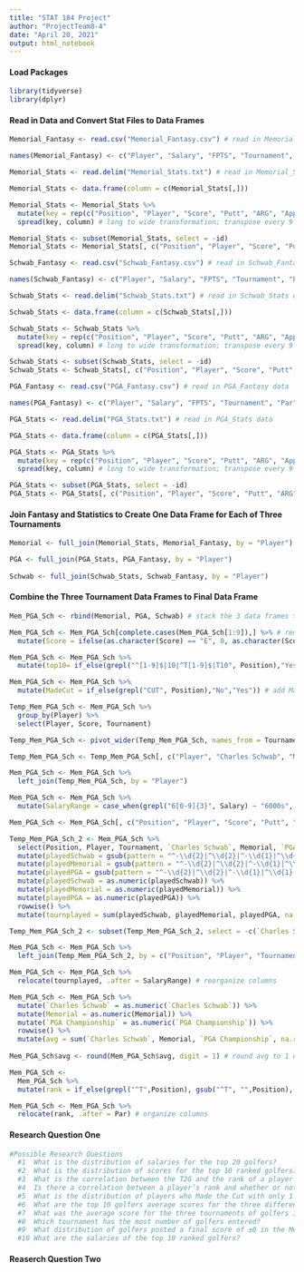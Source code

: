 ```yaml
---
title: "STAT 184 Project"
author: "ProjectTeam8-4"
date: "April 20, 2021"
output: html_notebook
---
```


#### Load Packages
```r
library(tidyverse) 
library(dplyr)
```

#### Read in Data and Convert Stat Files to Data Frames
```r
Memorial_Fantasy <- read.csv("Memorial_Fantasy.csv") # read in Memorial_Fantasy data

names(Memorial_Fantasy) <- c("Player", "Salary", "FPTS", "Tournament", "Par") # change Name variable to Player

Memorial_Stats <- read.delim("Memorial_Stats.txt") # read in Memorial_Stats data

Memorial_Stats <- data.frame(column = c(Memorial_Stats[,]))

Memorial_Stats <- Memorial_Stats %>%
  mutate(key = rep(c("Position", "Player", "Score", "Putt", "ARG", "App", "OTT", "T2G", "Total"), n()/9), id = cumsum(key == "Position")) %>%
  spread(key, column) # long to wide transformation; transpose every 9 rows of Memorial_Stats into a column

Memorial_Stats <- subset(Memorial_Stats, select = -id)
Memorial_Stats <- Memorial_Stats[, c("Position", "Player", "Score", "Putt", "ARG", "App", "OTT", "T2G", "Total")] # reorganize columns

Schwab_Fantasy <- read.csv("Schwab_Fantasy.csv") # read in Schwab_Fantasy data

names(Schwab_Fantasy) <- c("Player", "Salary", "FPTS", "Tournament", "Par") # change Name variable to Player

Schwab_Stats <- read.delim("Schwab_Stats.txt") # read in Schwab_Stats data

Schwab_Stats <- data.frame(column = c(Schwab_Stats[,]))

Schwab_Stats <- Schwab_Stats %>%
  mutate(key = rep(c("Position", "Player", "Score", "Putt", "ARG", "App", "OTT", "T2G", "Total"), n()/9), id = cumsum(key == "Position")) %>%
  spread(key, column) # long to wide transformation; transpose every 9 rows of Memorial_Stats into a column

Schwab_Stats <- subset(Schwab_Stats, select = -id)
Schwab_Stats <- Schwab_Stats[, c("Position", "Player", "Score", "Putt", "ARG", "App", "OTT", "T2G", "Total")] # reorganize columns

PGA_Fantasy <- read.csv("PGA_Fantasy.csv") # read in PGA_Fantasy data

names(PGA_Fantasy) <- c("Player", "Salary", "FPTS", "Tournament", "Par") # change Name variable to Player

PGA_Stats <- read.delim("PGA_Stats.txt") # read in PGA_Stats data

PGA_Stats <- data.frame(column = c(PGA_Stats[,]))

PGA_Stats <- PGA_Stats %>%
  mutate(key = rep(c("Position", "Player", "Score", "Putt", "ARG", "App", "OTT", "T2G", "Total"), n()/9), id = cumsum(key == "Position")) %>% 
  spread(key, column) # long to wide transformation; transpose every 9 rows of Memorial_Stats into a column

PGA_Stats <- subset(PGA_Stats, select = -id)
PGA_Stats <- PGA_Stats[, c("Position", "Player", "Score", "Putt", "ARG", "App", "OTT", "T2G", "Total")] # reorganize columns
```

#### Join Fantasy and Statistics to Create One Data Frame for Each of Three Tournaments
```r
Memorial <- full_join(Memorial_Stats, Memorial_Fantasy, by = "Player")

PGA <- full_join(PGA_Stats, PGA_Fantasy, by = "Player")
  
Schwab <- full_join(Schwab_Stats, Schwab_Fantasy, by = "Player")
```

#### Combine the Three Tournament Data Frames to Final Data Frame
```r
Mem_PGA_Sch <- rbind(Memorial, PGA, Schwab) # stack the 3 data frames together

Mem_PGA_Sch <- Mem_PGA_Sch[complete.cases(Mem_PGA_Sch[1:9]),] %>% # removes 4 rows with NA
  mutate(Score = ifelse(as.character(Score) == "E", 0, as.character(Score))) # replace score E with 0

Mem_PGA_Sch <- Mem_PGA_Sch %>%
  mutate(top10= if_else(grepl("^[1-9]$|10|^T[1-9]$|T10", Position),"Yes", "No")) # add top10 variable

Mem_PGA_Sch <- Mem_PGA_Sch %>%
  mutate(MadeCut = if_else(grepl("CUT", Position),"No","Yes")) # add MadeCut variable

Temp_Mem_PGA_Sch <- Mem_PGA_Sch %>%
  group_by(Player) %>%
  select(Player, Score, Tournament)

Temp_Mem_PGA_Sch <- pivot_wider(Temp_Mem_PGA_Sch, names_from = Tournament, values_from = Score)

Temp_Mem_PGA_Sch <- Temp_Mem_PGA_Sch[, c("Player", "Charles Schwab", "Memorial", "PGA Championship")] # reorganize columns

Mem_PGA_Sch <- Mem_PGA_Sch %>%
  left_join(Temp_Mem_PGA_Sch, by = "Player")

Mem_PGA_Sch <- Mem_PGA_Sch %>%
  mutate(SalaryRange = case_when(grepl("6[0-9]{3}", Salary) ~ "6000s", grepl("7[0-9]{3}", Salary) ~ "7000s", grepl("8[0-9]{3}", Salary) ~ "8000s",grepl("9[0-9]{3}", Salary) ~ "9000s",grepl("1[0-9]{4}", Salary) ~ "10000s")) # add SalaryRange variable

Mem_PGA_Sch <- Mem_PGA_Sch[, c("Position", "Player", "Score", "Putt", "ARG", "App", "OTT", "T2G", "Total", "Salary", "FPTS", "Tournament", "Par", "top10", "MadeCut", "SalaryRange", "Charles Schwab", "Memorial", "PGA Championship")] # reorganize columns

Temp_Mem_PGA_Sch_2 <- Mem_PGA_Sch %>%
  select(Position, Player, Tournament, `Charles Schwab`, Memorial, `PGA Championship`) %>%
  mutate(playedSchwab = gsub(pattern = "^-\\d{2}|^\\d{2}|^-\\d{1}|^\\d{1}|", replacement = "1", `Charles Schwab`)) %>%
  mutate(playedMemorial = gsub(pattern = "^-\\d{2}|^\\d{2}|^-\\d{1}|^\\d{1}|", replacement = "1", Memorial)) %>%
  mutate(playedPGA = gsub(pattern = "^-\\d{2}|^\\d{2}|^-\\d{1}|^\\d{1}|", replacement = "1", `PGA Championship`)) %>%
  mutate(playedSchwab = as.numeric(playedSchwab)) %>%
  mutate(playedMemorial = as.numeric(playedMemorial)) %>%
  mutate(playedPGA = as.numeric(playedPGA)) %>%
  rowwise() %>%
  mutate(tournplayed = sum(playedSchwab, playedMemorial, playedPGA, na.rm = TRUE)) # create tournplayed variable

Temp_Mem_PGA_Sch_2 <- subset(Temp_Mem_PGA_Sch_2, select = -c(`Charles Schwab`, Memorial, `PGA Championship`, playedSchwab, playedMemorial, playedPGA)) # delete extra columns

Mem_PGA_Sch <- Mem_PGA_Sch %>%
  left_join(Temp_Mem_PGA_Sch_2, by = c("Position", "Player", "Tournament")) # add tournplayed variable

Mem_PGA_Sch <- Mem_PGA_Sch %>%
  relocate(tournplayed, .after = SalaryRange) # reorganize columns

Mem_PGA_Sch <- Mem_PGA_Sch %>%
  mutate(`Charles Schwab` = as.numeric(`Charles Schwab`)) %>%
  mutate(Memorial = as.numeric(Memorial)) %>%
  mutate(`PGA Championship` = as.numeric(`PGA Championship`)) %>%
  rowwise() %>%
  mutate(avg = sum(`Charles Schwab`, Memorial, `PGA Championship`, na.rm = TRUE)/tournplayed) # add avg variable
  
Mem_PGA_Sch$avg <- round(Mem_PGA_Sch$avg, digit = 1) # round avg to 1 decimal place

Mem_PGA_Sch <-
  Mem_PGA_Sch %>%
  mutate(rank = if_else(grepl("^T",Position), gsub("^T", "",Position), gsub("CUT", "NA", Position))) # add rank variable

Mem_PGA_Sch <- Mem_PGA_Sch %>%
  relocate(rank, .after = Par) # organize columns
```

#### Research Question One
```r
#Possible Research Questions
  #1  What is the distribution of salaries for the top 20 golfers?
  #2  What is the distribution of scores for the top 10 ranked golfers?
  #3  What is the correlation between the T2G and the rank of a player in the Charles Schwab Cup?
  #4  Is there a correlation between a player’s rank and whether or not they made the cut?
  #5  What is the distribution of players who Made the Cut with only 1 tournament played for all other players who Made the Cut?
  #6  What are the top 10 golfers average scores for the three different tournaments?
  #7  What was the average score for the three tournaments of golfers in ranks 40-50?
  #8  Which tournament has the most number of golfers entered?
  #9  What distribution of golfers posted a final score of ±0 in the Memorial Tournament?
  #10 What are the salaries of the top 10 ranked golfers?  
```

#### Reaserch Question Two
```r

```

